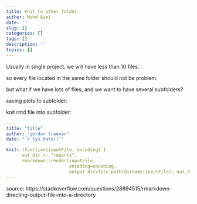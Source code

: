 ```yaml
---
title: Knit to other folder
author: Mohd Azmi
date: ''
slug: []
categories: []
tags: []
description: ''
topics: []
---
```


Usually in single project, we will have less than 10 files.

so every file located in the same folder should not be problem.

but what if we have lots of files, and we want to have several subfolders?

saving plots to subfolder:

knit rmd file into subfolder:

```yaml
---
title: "title"
author: "gordon freeman"
date: "`r Sys.Date()`"

knit: (function(inputFile, encoding) {
      out_dir <- "reports";
      rmarkdown::render(inputFile,
                        encoding=encoding,
                        output_dir=file.path(dirname(inputFile), out_dir))})
---
```

source: https://stackoverflow.com/questions/28894515/rmarkdown-directing-output-file-into-a-directory
